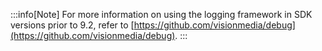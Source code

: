 :::info[Note]
For more information on using the logging framework in SDK versions prior to 9.2, refer to [https://github.com/visionmedia/debug](https://github.com/visionmedia/debug).
:::